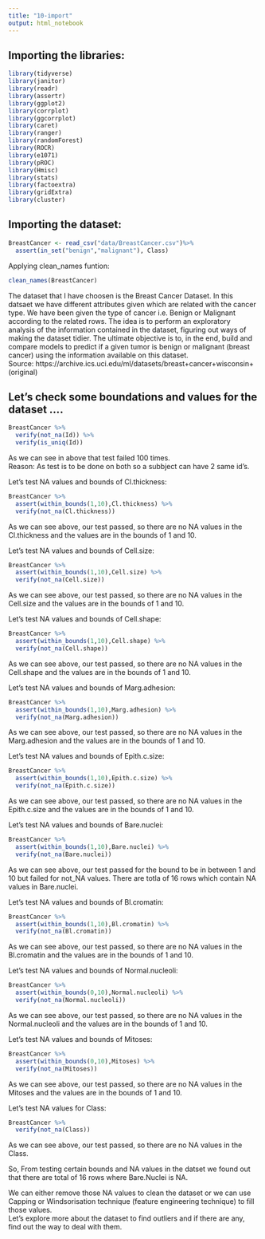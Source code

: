 ```yaml
---
title: "10-import"
output: html_notebook
---
```


## Importing the libraries:
```r
library(tidyverse)
library(janitor)
library(readr)
library(assertr)
library(ggplot2)
library(corrplot)
library(ggcorrplot)
library(caret)
library(ranger)
library(randomForest)
library(ROCR)
library(e1071)
library(pROC)
library(Hmisc)
library(stats)
library(factoextra)
library(gridExtra)
library(cluster)
```

## Importing the dataset:
```r
BreastCancer <- read_csv("data/BreastCancer.csv")%>%
  assert(in_set("benign","malignant"), Class)
```

Applying clean_names funtion:
```r
clean_names(BreastCancer)
```

<p> The dataset that I have choosen is the Breast Cancer Dataset. In this datsaet we have different attributes given which are related with the cancer type. We have been given the type of cancer i.e. Benign or Malignant according to the related rows.
The idea is to perform an exploratory analysis of the information contained in the dataset, figuring out ways of making the dataset tidier. The ultimate objective is to, in the end, build and compare models to predict if a given tumor is benign or malignant (breast cancer) using the information available on this dataset. <br>
Source: https://archive.ics.uci.edu/ml/datasets/breast+cancer+wisconsin+(original)
</p>

## Let's check some boundations and values for the dataset .... 

```r
BreastCancer %>%
  verify(not_na(Id)) %>%
  verify(is_uniq(Id))
```

As we can see in above that test failed 100 times. <br>
Reason: As test is to be done on both so a subbject can have 2 same id's. <br>

Let's test NA values and bounds of Cl.thickness:
```r
BreastCancer %>%
  assert(within_bounds(1,10),Cl.thickness) %>%
  verify(not_na(Cl.thickness))
```

As we can see above, our test passed, so there are no NA values in the Cl.thickness and the values are in the bounds of 1 and 10. <br>
 
Let's test NA values and bounds of Cell.size:
```r
BreastCancer %>%
  assert(within_bounds(1,10),Cell.size) %>%
  verify(not_na(Cell.size))
```

As we can see above, our test passed, so there are no NA values in the Cell.size and the values are in the bounds of 1 and 10.<br>

Let's test NA values and bounds of Cell.shape:
```r
BreastCancer %>%
  assert(within_bounds(1,10),Cell.shape) %>%
  verify(not_na(Cell.shape))
```

As we can see above, our test passed, so there are no NA values in the Cell.shape and the values are in the bounds of 1 and 10.<br>

Let's test NA values and bounds of Marg.adhesion:
```r
BreastCancer %>%
  assert(within_bounds(1,10),Marg.adhesion) %>%
  verify(not_na(Marg.adhesion))
```

As we can see above, our test passed, so there are no NA values in the Marg.adhesion and the values are in the bounds of 1 and 10.<br>

Let's test NA values and bounds of Epith.c.size:
```r
BreastCancer %>%
  assert(within_bounds(1,10),Epith.c.size) %>%
  verify(not_na(Epith.c.size))
```

As we can see above, our test passed, so there are no NA values in the Epith.c.size and the values are in the bounds of 1 and 10.<br>

Let's test NA values and bounds of Bare.nuclei:
```r
BreastCancer %>%
  assert(within_bounds(1,10),Bare.nuclei) %>%
  verify(not_na(Bare.nuclei))
```

As we can see above, our test passed for the bound to be in between 1 and 10 but failed for not_NA values. There are totla of 16 rows which contain NA values in Bare.nuclei.<br>

Let's test NA values and bounds of Bl.cromatin:
```r
BreastCancer %>%
  assert(within_bounds(1,10),Bl.cromatin) %>%
  verify(not_na(Bl.cromatin))
```
As we can see above, our test passed, so there are no NA values in the Bl.cromatin and the values are in the bounds of 1 and 10.<br>

Let's test NA values and bounds of Normal.nucleoli:
```r
BreastCancer %>%
  assert(within_bounds(0,10),Normal.nucleoli) %>%
  verify(not_na(Normal.nucleoli))
```
As we can see above, our test passed, so there are no NA values in the Normal.nucleoli and the values are in the bounds of 1 and 10.<br>

Let's test NA values and bounds of Mitoses:
```r
BreastCancer %>%
  assert(within_bounds(0,10),Mitoses) %>%
  verify(not_na(Mitoses))
```

As we can see above, our test passed, so there are no NA values in the Mitoses and the values are in the bounds of 1 and 10.<br>

Let's test NA values for Class:
```r
BreastCancer %>%
  verify(not_na(Class))
```

As we can see above, our test passed, so there are no NA values in the Class.<br>

So, From testing certain bounds and NA values in the datset we found out that there are total of 16 rows where Bare.Nuclei is NA.<br>

We can either remove those NA values to clean the dataset or we can use Capping or Windsorisation technique (feature engineering technique) to fill those values.<br>
Let's explore more about the dataset to find outliers and if there are any, find out the way to deal with them.<br>










